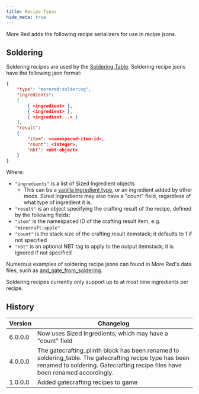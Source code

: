 ```yaml
---
title: Recipe Types
hide_meta: true
---
```


More Red adds the following recipe serializers for use in recipe jsons.

## Soldering

Soldering recipes are used by the [Soldering Table](/en/mod/morered/docs/content/soldering_table). Soldering recipe jsons have the following json format:

```json
{
	"type": "morered:soldering",
	"ingredients":
	[
		{ <ingredient> },
		{ <ingredient> },
		{ <ingredient...> }
	],
	"result":
	{
		"item": <namespaced-item-id>,
		"count": <integer>,
		"nbt": <nbt-object>
	}
}
```

Where:
* `"ingredients"` is a list of Sized Ingredient objects
  * This can be a [vanilla ingredient type](https://minecraft.wiki/Recipe/Ingredient), or an ingredient added by other mods. Sized Ingredients may also have a "count" field, regardless of what type of ingredient it is.
* `"result"` is an object specifying the crafting result of the recipe, defined by the following fields:
 * `"item"` is the namespaced ID of the crafting result item, e.g. `"minecraft:apple"`
 * `"count"` is the stack size of the crafting result itemstack; it defaults to 1 if not specified
 * `"nbt"` is an optional NBT tag to apply to the output itemstack; it is ignored if not specified

Numerous examples of soldering recipe jsons can found in More Red's data files, such as [and_gate_from_soldering](https://github.com/Commoble/morered/blob/main/src/generated/resources/data/morered/recipes/and_gate_from_soldering.json).

Soldering recipes currently only support up to at most nine ingredients per recipe.

## History

| Version | Changelog
|---|-
| 6.0.0.0 | Now uses Sized Ingredients, which may have a "count" field
| 4.0.0.0 | The gatecrafting_plinth block has been renamed to soldering_table. The gatecrafting recipe type has been renamed to soldering. Gatecrafting recipe files have been renamed accordingly.
| 1.0.0.0 | Added gatecrafting recipes to game